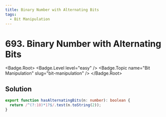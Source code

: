 ```yaml
---
title: Binary Number with Alternating Bits
tags:
  - Bit Manipulation
---
```


# 693. Binary Number with Alternating Bits

<Badge.Root>
  <Badge.Level level="easy" />
  <Badge.Topic name="Bit Manipulation" slug="bit-manipulation" />
</Badge.Root>

## Solution

```typescript filename="solution.ts" copy
export function hasAlternatingBits(n: number): boolean {
  return /^(?:10)*1?$/.test(n.toString(2));
}
```

<ProblemLink
  codingSite="leetcode"
  href="https://leetcode.com/problems/binary-number-with-alternating-bits"
  title="Binary Number with Alternating Bits"
/>
